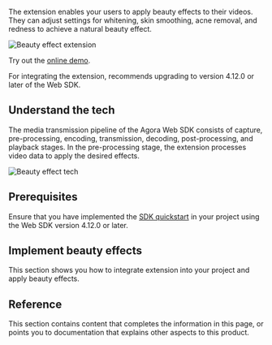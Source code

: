 
<PlatformWrapper platform="web">

The <Vg k="RTEE_BEAUTY" /> extension enables your users to apply beauty effects to their videos. They can adjust settings for whitening, skin smoothing, acne removal, and redness to achieve a natural beauty effect.

![Beauty effect extension](/images/extensions-marketplace/beauty-effect.png)

Try out the [online demo](https://webdemo.agora.io/beauty-extension/index.html).

<Admonition>
For integrating the <Vg k="RTEE_BEAUTY" /> extension, <Vg k="COMPANY" /> recommends upgrading to version 4.12.0 or later of the Web SDK.
</Admonition>

## Understand the tech

The media transmission pipeline of the Agora Web SDK consists of capture, pre-processing, encoding, transmission, decoding, post-processing, and playback stages. In the pre-processing stage, the <Vg k="RTEE_BEAUTY" /> extension processes video data to apply the desired effects.

![Beauty effect tech](/images/extensions-marketplace/web-extension-tech.svg)

## Prerequisites

Ensure that you have implemented the [SDK quickstart](/video-calling/get-started/get-started-sdk) in your project using the Web SDK version 4.12.0 or later.

## Implement beauty effects

This section shows you how to integrate <Vg k="RTEE_BEAUTY" /> extension into your project and apply beauty effects.

<ProjectImplement />

## Reference

This section contains content that completes the information in this page, or points you to documentation that explains other aspects to this product. 

<Reference />

</PlatformWrapper>
<PlatformWrapper notAllowed="web">
<NotSupported />
</PlatformWrapper>